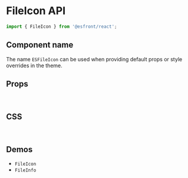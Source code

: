 
<Meta title="Components API/FileIcon" />

# FileIcon API

```js
import { FileIcon } from '@esfront/react';
```

## Component name

The name `ESFileIcon` can be used when providing default props or style overrides in the theme.

## Props

<TableInterface variant="props" name="FileIconProps" />

<br />

## CSS

<TableInterface variant="css" name="FileIconClasses" />

<br />

## Demos

<ul>
  <li>
    <LinkTo kind="components-FileIcon" story="demo">
      <code>FileIcon</code>
    </LinkTo>
  </li>

  <li>
    <LinkTo kind="components-FileInfo" story="demo">
      <code>FileInfo</code>
    </LinkTo>
  </li>
</ul>
